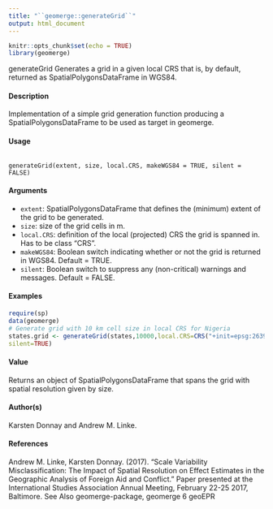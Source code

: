 ```yaml
---
title: "``geomerge::generateGrid``"
output: html_document
---
```


```r
knitr::opts_chunk$set(echo = TRUE)
library(geomerge)
```


generateGrid Generates a grid in a given local CRS that is, by default, returned as SpatialPolygonsDataFrame in WGS84.

#### Description
Implementation of a simple grid generation function producing a SpatialPolygonsDataFrame to be used as target in geomerge.

#### Usage
<pre><code>
generateGrid(extent, size, local.CRS, makeWGS84 = TRUE, silent = FALSE)
</code></pre>

#### Arguments
* ``extent``: SpatialPolygonsDataFrame that defines the (minimum) extent of the grid to be generated.
* ``size``: size of the grid cells in m.
* ``local.CRS``: definition of the local (projected) CRS the grid is spanned in. Has to be class "CRS".
* ``makeWGS84``: Boolean switch indicating whether or not the grid is returned in WGS84. Default = TRUE.
* ``silent``: Boolean switch to suppress any (non-critical) warnings and messages. Default = FALSE.

#### Examples 
```r
require(sp)
data(geomerge)
# Generate grid with 10 km cell size in local CRS for Nigeria
states.grid <- generateGrid(states,10000,local.CRS=CRS("+init=epsg:26391"),
silent=TRUE)
```

#### Value
Returns an object of SpatialPolygonsDataFrame that spans the grid with spatial resolution given by size.

#### Author(s)
Karsten Donnay and Andrew M. Linke.

#### References
Andrew M. Linke, Karsten Donnay. (2017). "Scale Variability Misclassification: The Impact of
Spatial Resolution on Effect Estimates in the Geographic Analysis of Foreign Aid and Conflict."
Paper presented at the International Studies Association Annual Meeting, February 22-25 2017,
Baltimore.
See Also
geomerge-package, geomerge
6 geoEPR
